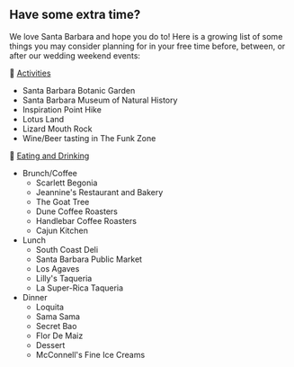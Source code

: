 ## Have some extra time?

We love Santa Barbara and hope you do to! Here is a growing list of some things you may consider planning for in your free time before, between, or after our wedding weekend events:

🪷 <u>Activities</u>

- Santa Barbara Botanic Garden
- Santa Barbara Museum of Natural History
- Inspiration Point Hike
- Lotus Land
- Lizard Mouth Rock
- Wine/Beer tasting in The Funk Zone

🌮 <u>Eating and Drinking</u>

- Brunch/Coffee
  - Scarlett Begonia
  - Jeannine's Restaurant and Bakery
  - The Goat Tree
  - Dune Coffee Roasters
  - Handlebar Coffee Roasters
  - Cajun Kitchen
- Lunch
  - South Coast Deli
  - Santa Barbara Public Market
  - Los Agaves
  - Lilly's Taqueria
  - La Super-Rica Taqueria
- Dinner
  - Loquita
  - Sama Sama
  - Secret Bao
  - Flor De Maiz
  - Dessert
  - McConnell's Fine Ice Creams
